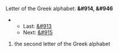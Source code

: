 Letter of the Greek alphabet: '''&#914, &#946'''
**Last: [[alpha|&#913]]
**Next: [[gamma|&#915]]

#the second letter of the Greek alphabet